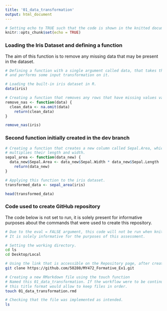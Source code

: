 ```yaml
---
title: '01_data_transformation'
output: html_document
---
```


```r
# Setting echo to TRUE such that the code is shown in the knitted document. 
knitr::opts_chunk$set(echo = TRUE)
```

### Loading the Iris Dataset and defining a function
The aim of this function is to remove any missing data that may be present in the dataset. 

```r

# Defining a function with a single argument called data, that takes the dataset 
# and performs some input transformation on it. 

# Loading the built-in iris dataset in R.
data(iris)

# Creating a function that removes any rows that have missing values values in them. 
remove_nas <- function(data) {
  clean_data <- na.omit(data)
    return(clean_data)
}

remove_nas(iris)

```

### Second function initially created in the dev branch
```r

# Creating a function that creates a new column called Sepal.Area, which 
# multiplies their length and width. 
sepal_area <- function(data_new) {
  data_new$Sepal.Area <- data_new$Sepal.Width * data_new$Sepal.Length
    return(data_new)
}

# Applying this function to the iris dataset. 
transformed_data <- sepal_area(iris)

head(transformed_data)

```


### Code used to create GitHub repository
The code below is not set to run, it is solely present for informative purposes 
about the commands that were used to create this repository. 

```bash
# Due to the eval = FALSE argument, this code will not be run when knitting the document. 
# It is solely informative for the purposes of this assessment.

# Setting the working directory. 
cd ls 
cd Desktop/Local

# Using the link that is accessible on the Repository page, after creating a new repository online. 
git clone https://github.com/50280/MY472_Formative_Ex1.git

# Creating a new RMarkdown file using the touch function
# Named this 01_data_transformation. If the workflow were to be continued, 
# this title format would allow to keep files in order. 
touch 01_data_transformation.rmd

# Checking that the file was implemented as intended. 
ls 

```

